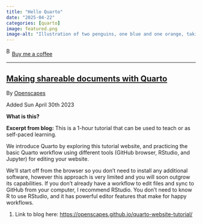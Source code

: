 ```yaml
---
title: "Hello Quarto"
date: "2025-04-22"
categories: [quarto]
image: featured.png
image-alt: "Illustration of two penguins, one blue and one orange, taking a selfie with a selfie stick. The moon in the background looks like the Quarto logo."
---
```



<link href="https://fonts.googleapis.com/css?family=Cookie" rel="stylesheet"><a class="bmc-button" target="_blank" href="https://www.buymeacoffee.com/JoscelinRocha">![Buy me a coffee](https://cdn.buymeacoffee.com/buttons/bmc-new-btn-logo.svg){alt="Buy me a coffee" width="15" height="21"}Buy me a coffee</a>

------------------------------------------------------------------------


## [Making shareable documents with Quarto](https://openscapes.github.io/quarto-website-tutorial/)

By [Openscapes](https://openscapes.github.io/quarto-website-tutorial/#about)

Added Sun April 30th 2023

**What is this?**

**Excerpt from blog:** This is a 1-hour tutorial that can be used to teach or as self-paced learning.

We introduce Quarto by exploring this tutorial website, and practicing the basic Quarto workflow using different tools (GitHub browser, RStudio, and Jupyter) for editing your website.

We'll start off from the browser so you don't need to install any additional software, however this approach is very limited and you will soon outgrow its capabilities. If you don't already have a workflow to edit files and sync to GitHub from your computer, I recommend RStudio. You don't need to know R to use RStudio, and it has powerful editor features that make for happy workflows.

1.  Link to blog here: <https://openscapes.github.io/quarto-website-tutorial/>